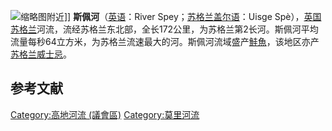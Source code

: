 [[File:River_Spey.jpg|缩略图]]附近]]
'''斯佩河'''（[[英语|英语]]：River Spey；[[苏格兰盖尔语|苏格兰盖尔语]]：Uisge Spè），[[英国|英国]][[苏格兰|苏格兰]]河流，流经苏格兰东北部，全长172公里，为苏格兰第2长河。斯佩河平均流量每秒64立方米，为苏格兰流速最大的河。斯佩河流域盛产[[鮭魚|鮭魚]]，该地区亦产[[苏格兰威士忌|苏格兰威士忌]]。

==参考文献==
{{reflist}}

[[Category:高地河流_(議會區)|Category:高地河流 (議會區)]]
[[Category:莫里河流|Category:莫里河流]]